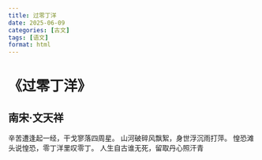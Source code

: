 ```yaml
---
title: 过零丁洋
date: 2025-06-09
categories: [古文]
tags: [语文]
format: html
---
```

# 《过零丁洋》
## 南宋·文天祥
辛苦遭逢起一经，干戈寥落四周星。
山河破碎风飘絮，身世浮沉雨打萍。 
惶恐滩头说惶恐，零丁洋里叹零丁。
人生自古谁无死，留取丹心照汗青
